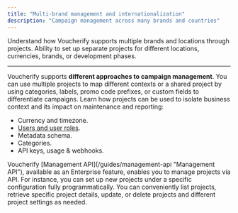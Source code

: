 ```yaml
---
title: "Multi-brand management and internationalization"
description: "Campaign management across many brands and countries"
---
```


<Note>
  Understand how Voucherify supports multiple brands and locations through projects.
</Note>

<Check>
  Ability to set up separate projects for different locations, currencies, brands, or development phases.
</Check>

***

Voucherify supports **different approaches to campaign management**. You can use multiple projects to map different contexts or a shared project by using categories, labels, promo code prefixes, or custom fields to differentiate campaigns. Learn how projects can be used to isolate business context and its impact on maintenance and reporting:

* Currency and timezone.
* [Users and user roles](https://support.voucherify.io/article/40-how-does-the-access-control-work-in-voucherify "User roles and access control").
* Metadata schema.
* Categories.
* API keys, usage & webhooks.

<Info>
  Voucherify [Management API](/guides/management-api "Management API"), available as an Enterprise feature, enables you to manage projects via API. For instance, you can set up new projects under a specific configuration fully programmatically. You can conveniently list projects, retrieve specific project details, update, or delete projects and different project settings as needed.
</Info>
